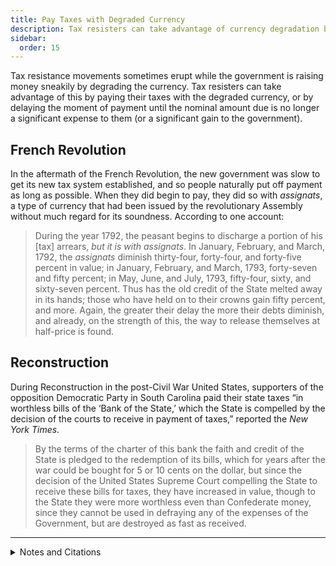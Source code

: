 ```yaml
---
title: Pay Taxes with Degraded Currency
description: Tax resisters can take advantage of currency degradation by paying taxes with worthless money.
sidebar:
  order: 15
---
```


Tax resistance movements sometimes erupt while the government is raising money sneakily by degrading the currency.
Tax resisters can take advantage of this by paying their taxes with the degraded currency, or by delaying the moment of payment until the nominal amount due is no longer a significant expense to them (or a significant gain to the government).

## <Badge text="Example" size="medium" /> French Revolution

In the aftermath of the French Revolution, the new government was slow to get its new tax system established, and so people naturally put off payment as long as possible.
When they did begin to pay, they did so with <i lang="fr">assignats</i>, a type of currency that had been issued by the revolutionary Assembly without much regard for its soundness.
According to one account:

> During the year 1792, the peasant begins to discharge a portion of his [tax] arrears, *but it is with <i lang="fr">assignats</i>*.
> In January, February, and March, 1792, the <i lang="fr">assignats</i> diminish thirty-four, forty-four, and forty-five percent in value; in January, February, and March, 1793, forty-seven and fifty percent; in May, June, and July, 1793, fifty-four, sixty, and sixty-seven percent.
> Thus has the old credit of the State melted away in its hands; those who have held on to their crowns gain fifty percent, and more.
> Again, the greater their delay the more their debts diminish, and already, on the strength of this, the way to release themselves at half-price is found.

## <Badge text="Example" size="medium" /> Reconstruction

During Reconstruction in the post-Civil War United States, supporters of the opposition Democratic Party in South Carolina paid their state taxes “in worthless bills of the ‘Bank of the State,’ which the State is compelled by the decision of the courts to receive in payment of taxes,” reported the <i>New York Times</i>.

> By the terms of the charter of this bank the faith and credit of the State is pledged to the redemption of its bills, which for years after the war could be bought for 5 or 10 cents on the dollar, but since the decision of the United States Supreme Court compelling the State to receive these bills for taxes, they have increased in value, though to the State they were more worthless even than Confederate money, since they cannot be used in defraying any of the expenses of the Government, but are destroyed as fast as received.

---

<details>
<summary>Notes and Citations</summary>

* Taine, Hippolyte “The Revolution” <i>We Won’t Pay: A Tax Resistance Reader</i> (2008) pp. 140–53
* “Political Intelligence: Tax-Payers of South Carolina” <i>New York Times</i> 8 January 1877

</details>
